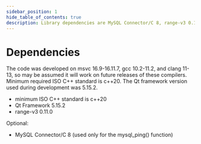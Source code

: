 ```yaml
---
sidebar_position: 1
hide_table_of_contents: true
description: Library dependencies are MySQL Connector/C 8, range-v3 0.11.0 and the Qt framework version used during development was 5.15.2. The code was developed on msvc 16.9-16.11.7, gcc 10.2-11.2, and clang 11-13.
---
```


# Dependencies

The code was developed on msvc 16.9-16.11.7, gcc 10.2-11.2, and clang 11-13, so may be assumed it will work on future releases of these compilers. Minimum required ISO C++ standard is c++20.
The Qt framework version used during development was 5.15.2.

- minimum ISO C++ standard is c++20
- Qt Framework 5.15.2
- range-v3 0.11.0

Optional:

- MySQL Connector/C 8 (used only for the mysql_ping() function)
